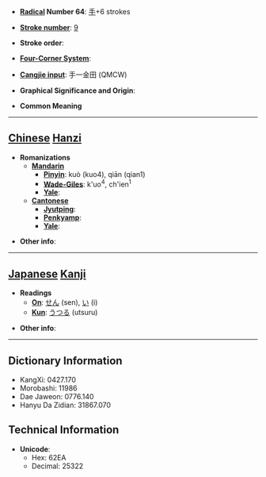 * '''[[Wiktionary:Chinese radical index| Radical]] Number 64''': [[Wiktionary:Chinese radical index 手|手]]+6 strokes

* '''[[Wiktionary:Chinese total strokes index|Stroke number]]''': [[Wiktionary:Chinese total strokes index 9|9]]

* '''Stroke order''': 

* '''[[Wiktionary:Chinese four corner index|Four-Corner System]]''': 

* '''[[Wiktionary:Chinese Cangjie index|Cangjie input]]''': 手一金田 (QMCW)

* '''Graphical Significance and Origin''': 

* '''Common Meaning'''

----

== [[Chinese]] [[Hanzi]] ==

* '''Romanizations'''
** '''[[Mandarin]]'''
*** '''[[Pinyin]]''': kuò (kuo4), qiān (qian1)
*** '''[[Wade-Giles]]''': k'uo<sup>4</sup>, ch'ien<sup>1</sup>
*** '''[[Yale]]''': 
** '''[[Cantonese]]'''
*** '''[[Jyutping]]''':
*** '''[[Penkyamp]]''': 
*** '''[[Yale]]''': 

* '''Other info''': 

----

== [[Japanese]] [[Kanji]] ==

* '''Readings'''
** '''[[On]]''': [[せん]] (sen), [[い]] (i)
** '''[[Kun]]''': [[うつる]] (utsuru)

* '''Other info''':  

----

== Dictionary Information ==

* KangXi: 0427.170
* Morobashi: 11986
* Dae Jaweon: 0776.140
* Hanyu Da Zidian: 31867.070

== Technical Information ==

* '''Unicode''':
** Hex: 62EA
** Decimal: 25322